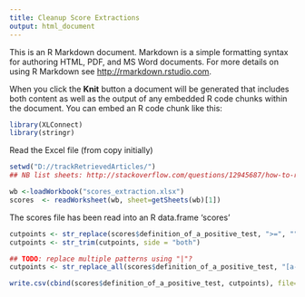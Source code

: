 ```yaml
---
title: Cleanup Score Extractions
output: html_document
---
```


This is an R Markdown document. Markdown is a simple formatting syntax for authoring HTML, PDF, and MS Word documents. For more details on using R Markdown see <http://rmarkdown.rstudio.com>.

When you click the **Knit** button a document will be generated that includes both content as well as the output of any embedded R code chunks within the document. You can embed an R code chunk like this:

```r
library(XLConnect)
library(stringr)
```

Read the Excel file (from copy initially)

```r
setwd("D://trackRetrievedArticles/")
## NB list sheets: http://stackoverflow.com/questions/12945687/how-to-read-all-worksheets-in-an-excel-workbook-into-an-r-list-with-data-frame-e

wb <-loadWorkbook("scores_extraction.xlsx")
scores  <- readWorksheet(wb, sheet=getSheets(wb)[1])
```

The scores file has been read into an R data.frame 'scores'

```r
cutpoints <- str_replace(scores$definition_of_a_positive_test, ">=", "")
cutpoints <- str_trim(cutpoints, side = "both")

## TODO: replace multiple patterns using "|"?
cutpoints <- str_replace_all(scores$definition_of_a_positive_test, "[a-zA-Z]| >= | \\.", "")

write.csv(cbind(scores$definition_of_a_positive_test, cutpoints), file="scoresTest.csv")
```





